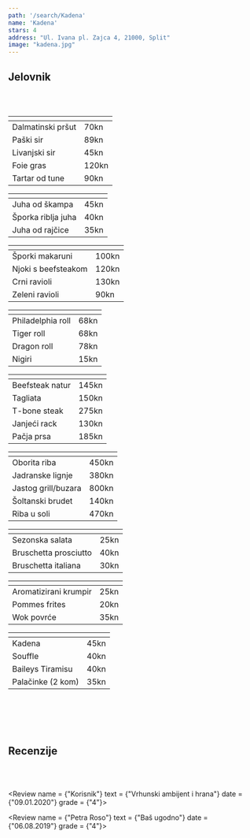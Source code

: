 ---
path: '/search/Kadena'
name: 'Kadena'
stars: 4
address: "Ul. Ivana pl. Zajca 4, 21000, Split"
image: "kadena.jpg"
---

## Jelovnik

<br></br>

<Collapse name = "Predjelo" open = "collapse show">

<table className="table table-hover" style = {{fontSize: "1.15rem"}}>
  <thead style = {{display: "none"}}><tr><th scope="col"></th><th scope="col"></th></tr></thead>
    <tbody style =  {{borderTop: "hidden"}}>
    <tr>
      <td className = "w-75" style = {{paddingLeft: "28px"}}> Dalmatinski pršut  </td><td> 70kn </td>
    </tr>
     <tr>
      <td className = "w-75" style = {{paddingLeft: "28px"}}> Paški sir </td><td> 89kn </td>
    </tr>
      <tr>
      <td className = "w-75" style = {{paddingLeft: "28px"}}> Livanjski sir </td><td> 45kn </td>
    </tr>
      <tr>
      <td className = "w-75" style = {{paddingLeft: "28px"}}> Foie gras </td><td> 120kn </td>
    </tr>
      <tr>
      <td className = "w-75" style = {{paddingLeft: "28px"}}> Tartar od tune </td><td> 90kn </td>
    </tr>
  </tbody>
</table>

</Collapse>

<Collapse name = "Juha" open = "collapse">

<table className="table table-hover" style = {{fontSize: "1.15rem"}}>
  <thead style = {{display: "none"}}><tr><th scope="col"></th><th scope="col"></th></tr></thead>
    <tbody style =  {{borderTop: "hidden"}}>
    <tr>
      <td className = "w-75" style = {{paddingLeft: "28px"}}> Juha od škampa </td><td> 45kn </td>
    </tr>
     <tr>
      <td className = "w-75" style = {{paddingLeft: "28px"}}> Šporka riblja juha </td><td> 40kn </td>
    </tr>
      <tr>
      <td className = "w-75" style = {{paddingLeft: "28px"}}> Juha od rajčice </td><td> 35kn </td>
    </tr>
  </tbody>
</table>

</Collapse>

<Collapse name = "Tjestenina" open = "collapse">

<table className="table table-hover" style = {{fontSize: "1.15rem"}}>
  <thead style = {{display: "none"}}><tr><th scope="col"></th><th scope="col"></th></tr></thead>
    <tbody style =  {{borderTop: "hidden"}}>
    <tr>
      <td className = "w-75" style = {{paddingLeft: "28px"}}> Šporki makaruni </td><td> 100kn </td>
    </tr>
     <tr>
      <td className = "w-75" style = {{paddingLeft: "28px"}}> Njoki s beefsteakom </td><td> 120kn </td>
    </tr>
      <tr>
      <td className = "w-75" style = {{paddingLeft: "28px"}}> Crni ravioli </td><td> 130kn </td>
    </tr>
      <tr>
      <td className = "w-75" style = {{paddingLeft: "28px"}}> Zeleni ravioli </td><td> 90kn </td>
    </tr>
  </tbody>
</table>

</Collapse>

<Collapse name = "Japanese" open = "collapse">

<table className="table table-hover" style = {{fontSize: "1.15rem"}}>
  <thead style = {{display: "none"}}><tr><th scope="col"></th><th scope="col"></th></tr></thead>
    <tbody style =  {{borderTop: "hidden"}}>
    <tr>
      <td className = "w-75" style = {{paddingLeft: "28px"}}> Philadelphia roll </td><td> 68kn </td>
    </tr>
     <tr>
      <td className = "w-75" style = {{paddingLeft: "28px"}}> Tiger roll </td><td> 68kn </td>
    </tr>
      <tr>
      <td className = "w-75" style = {{paddingLeft: "28px"}}> Dragon roll </td><td> 78kn </td>
    </tr>
      <tr>
      <td className = "w-75" style = {{paddingLeft: "28px"}}> Nigiri </td><td> 15kn </td>
    </tr>
  </tbody>
</table>

</Collapse>

<Collapse name = "Meso" open = "collapse">

<table className="table table-hover" style = {{fontSize: "1.15rem"}}>
  <thead style = {{display: "none"}}><tr><th scope="col"></th><th scope="col"></th></tr></thead>
    <tbody style =  {{borderTop: "hidden"}}>
    <tr>
      <td className = "w-75" style = {{paddingLeft: "28px"}}> Beefsteak natur </td><td> 145kn </td>
    </tr>
     <tr>
      <td className = "w-75" style = {{paddingLeft: "28px"}}> Tagliata </td><td> 150kn </td>
    </tr>
      <tr>
      <td className = "w-75" style = {{paddingLeft: "28px"}}> T-bone steak </td><td> 275kn </td>
    </tr>
      <tr>
      <td className = "w-75" style = {{paddingLeft: "28px"}}> Janjeći rack </td><td> 130kn </td>
    </tr>
     <tr>
      <td className = "w-75" style = {{paddingLeft: "28px"}}> Pačja prsa </td><td> 185kn </td>
    </tr>
  </tbody>
</table>

</Collapse>

<Collapse name = "Riba" open = "collapse">

<table className="table table-hover" style = {{fontSize: "1.15rem"}}>
  <thead style = {{display: "none"}}><tr><th scope="col"></th><th scope="col"></th></tr></thead>
    <tbody style =  {{borderTop: "hidden"}}>
    <tr>
      <td className = "w-75" style = {{paddingLeft: "28px"}}> Oborita riba </td><td> 450kn </td>
    </tr>
     <tr>
      <td className = "w-75" style = {{paddingLeft: "28px"}}> Jadranske lignje </td><td> 380kn </td>
    </tr>
      <tr>
      <td className = "w-75" style = {{paddingLeft: "28px"}}> Jastog grill/buzara </td><td> 800kn </td>
    </tr>
      <tr>
      <td className = "w-75" style = {{paddingLeft: "28px"}}> Šoltanski brudet </td><td> 140kn </td>
    </tr>
     <tr>
      <td className = "w-75" style = {{paddingLeft: "28px"}}> Riba u soli </td><td> 470kn </td>
    </tr>
  </tbody>
</table>

</Collapse>

<Collapse name = "Salata" open = "collapse">

<table className="table table-hover" style = {{fontSize: "1.15rem"}}>
  <thead style = {{display: "none"}}><tr><th scope="col"></th><th scope="col"></th></tr></thead>
    <tbody style =  {{borderTop: "hidden"}}>
    <tr>
      <td className = "w-75" style = {{paddingLeft: "28px"}}> Sezonska salata </td><td> 25kn </td>
    </tr>
     <tr>
      <td className = "w-75" style = {{paddingLeft: "28px"}}> Bruschetta prosciutto </td><td> 40kn </td>
    </tr>
      <tr>
      <td className = "w-75" style = {{paddingLeft: "28px"}}> Bruschetta italiana </td><td> 30kn </td>
    </tr>
  </tbody>
</table>

</Collapse>

<Collapse name = "Prilog" open = "collapse">

<table className="table table-hover" style = {{fontSize: "1.15rem"}}>
  <thead style = {{display: "none"}}><tr><th scope="col"></th><th scope="col"></th></tr></thead>
    <tbody style =  {{borderTop: "hidden"}}>
    <tr>
      <td className = "w-75" style = {{paddingLeft: "28px"}}> Aromatizirani krumpir </td><td> 25kn </td>
    </tr>
     <tr>
      <td className = "w-75" style = {{paddingLeft: "28px"}}> Pommes frites </td><td> 20kn </td>
    </tr>
      <tr>
      <td className = "w-75" style = {{paddingLeft: "28px"}}> Wok povrće </td><td> 35kn </td>
    </tr>
  </tbody>
</table>

</Collapse>

<Collapse name = "Desert" open = "collapse">

<table className="table table-hover" style = {{fontSize: "1.15rem"}}>
  <thead style = {{display: "none"}}><tr><th scope="col"></th><th scope="col"></th></tr></thead>
    <tbody style =  {{borderTop: "hidden"}}>
    <tr>
      <td className = "w-75" style = {{paddingLeft: "28px"}}> Kadena </td><td> 45kn </td>
    </tr>
     <tr>
      <td className = "w-75" style = {{paddingLeft: "28px"}}> Souffle </td><td> 40kn </td>
    </tr>
      <tr>
      <td className = "w-75" style = {{paddingLeft: "28px"}}> Baileys Tiramisu </td><td> 40kn </td>
    </tr>
    <tr>
      <td className = "w-75" style = {{paddingLeft: "28px"}}> Palačinke (2 kom) </td><td> 35kn </td>
    </tr>
  </tbody>
</table>

</Collapse>

<br></br>
<br></br>

## Recenzije

<br></br>

<CommentBox> </CommentBox>

<Review name = {"Korisnik"} 
        text = {"Vrhunski ambijent i hrana"}
        date = {"09.01.2020"}
        grade = {"4"}></Review>

<Review name = {"Petra Roso"} 
        text = {"Baš ugodno"}
        date = {"06.08.2019"}
        grade = {"4"}></Review>